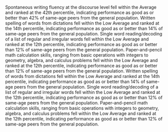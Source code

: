 Spontaneous writing fluency at the discourse level fell within the Average and ranked at the 42th percentile, indicating performance as good as or better than 42% of same-age peers from the general population.
Written spelling of words from dictations fell within the Low Average and ranked at the 14th percentile, indicating performance as good as or better than 14% of same-age peers from the general population.
Single word reading/decoding of a list of regular and irregular words fell within the Low Average and ranked at the 12th percentile, indicating performance as good as or better than 12% of same-age peers from the general population.
Paper-and-pencil math calculation skills, ranging from basic operations with integers to geometry, algebra, and calculus problems fell within the Low Average and ranked at the 12th percentile, indicating performance as good as or better than 12% of same-age peers from the general population.
Written spelling of words from dictations fell within the Low Average and ranked at the 14th percentile, indicating performance as good as or better than 14% of same-age peers from the general population.
Single word reading/decoding of a list of regular and irregular words fell within the Low Average and ranked at the 12th percentile, indicating performance as good as or better than 12% of same-age peers from the general population.
Paper-and-pencil math calculation skills, ranging from basic operations with integers to geometry, algebra, and calculus problems fell within the Low Average and ranked at the 12th percentile, indicating performance as good as or better than 12% of same-age peers from the general population.
